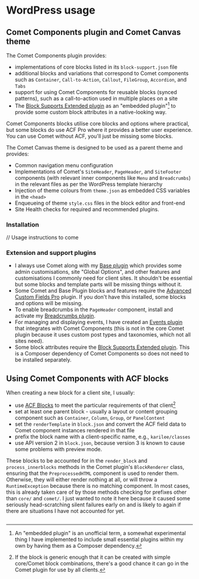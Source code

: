# WordPress usage

## Comet Components plugin and Comet Canvas theme

The Comet Components plugin provides:
- implementations of core blocks listed in its `block-support.json` file
- additional blocks and variations that correspond to Comet components such as `Container`, `Call-to-Action`, `Callout`, `FileGroup`, `Accordion`, and `Tabs`
- support for using Comet Components for reusable blocks (synced patterns), such as a call-to-action used in multiple places on a site
- The [Block Supports Extended plugin](https://github.com/humanmade/block-supports-extended) as an "embedded plugin"[^2] to provide some custom block attributes in a native-looking way.

Comet Components blocks utilise core blocks and options where practical, but some blocks do use ACF Pro where it provides a better user experience. You can use Comet without ACF, you'll just be missing some blocks.

The Comet Canvas theme is designed to be used as a parent theme and provides:
- Common navigation menu configuration
- Implementations of Comet's `SiteHeader`, `PageHeader`, and `SiteFooter` components (with relevant inner components like `Menu` and `Breadcrumbs`) in the relevant files as per the WordPress template hierarchy
- Injection of theme colours from `theme.json` as embedded CSS variables in the `<head>`
- Enqueueing of theme `style.css` files in the block editor and front-end
- Site Health checks for required and recommended plugins.

### Installation

// Usage instructions to come

### Extension and support plugins

- I always use Comet along with my [Base plugin](https://github.com/doubleedesign/doublee-base-plugin) which provides some admin customisations, site "Global Options", and other features and customisations I commonly need for client sites. It shouldn't be essential but some blocks and template parts will be missing things without it.
- Some Comet and Base Plugin blocks and features require the [Advanced Custom Fields Pro](https://www.advancedcustomfields.com/pro/) plugin. If you don't have this installed, some blocks and options will be missing.
- To enable breadcrumbs in the `PageHeader` component, install and activate my [Breadcrumbs plugin](https://github.com/doubleedesign/doublee-breadcrumbs).
- For managing and displaying events, I have created an [Events plugin](https://github.com/doubleedesign/doublee-events-plugin) that integrates with Comet Components (this is not in the core Comet plugin because it uses custom post types and taxonomies, which not all sites need).
- Some block attributes require the [Block Supports Extended plugin](https://github.com/humanmade/block-supports-extended). This is a Composer dependency of Comet Components so does not need to be installed separately.

## Using Comet Components with ACF blocks

When creating a new block for a client site, I usually:
- use [ACF Blocks](https://www.advancedcustomfields.com/resources/blocks/) to meet the particular requirements of that client[^1]
- set at least one parent block - usually a layout or content grouping component such as `Container`, `Column`, `Group`, or `PanelContent`
- set the `renderTemplate` in `block.json` and convert the ACF field data to Comet component instances rendered in that file
- prefix the block name with a client-specific name, e.g., `karilee/classes`
- use API version 2 in `block.json`, because version 3 is known to cause some problems with preview mode.

These blocks to be accounted for in the `render_block` and `process_innerblocks` methods in the Comet plugin's `BlockRenderer` class, ensuring that the `PreprocessedHTML` component is used to render them.
Otherwise, they will either render nothing at all, or will throw a `RuntimeException` because there is no matching component.
In most cases, this is already taken care of by those methods checking for prefixes other than `core/` and `comet/`. I just wanted to note it here because it caused some seriously head-scratching silent failures early on and is likely to again if there are situations I have not accounted for yet.

[^1]: If the block is generic enough that it can be created with simple core/Comet block combinations, there's a good chance it can go in the Comet plugin for use by all clients.
[^2]: An "embedded plugin" is an unofficial term, a somewhat experimental thing I have implemented to include small essential plugins within my own by having them as a Composer dependency.
```
